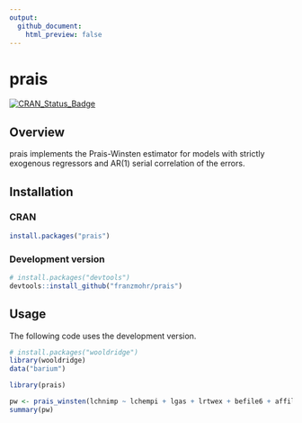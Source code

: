 ```yaml
---
output:
  github_document:
    html_preview: false
---
```


# prais

[![CRAN_Status_Badge](https://www.r-pkg.org/badges/version/prais)](https://cran.r-project.org/package=prais)

## Overview

prais implements the Prais-Winsten estimator for models with strictly exogenous regressors and AR(1) serial correlation of the errors.

## Installation

### CRAN 

```r
install.packages("prais")
```

### Development version

```r
# install.packages("devtools")
devtools::install_github("franzmohr/prais")
```

## Usage

The following code uses the development version.

```r
# install.packages("wooldridge")
library(wooldridge) 
data("barium")

library(prais)

pw <- prais_winsten(lchnimp ~ lchempi + lgas + lrtwex + befile6 + affile6 + afdec6, data = barium)
summary(pw)
```
